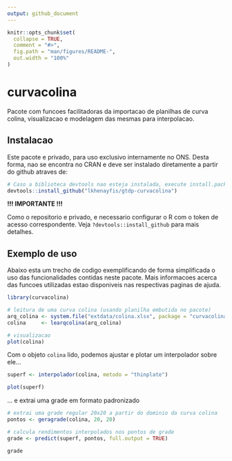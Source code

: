 ```yaml
---
output: github_document
---
```


<!-- README.md is generated from README.Rmd. Please edit that file -->

```r
knitr::opts_chunk$set(
  collapse = TRUE,
  comment = "#>",
  fig.path = "man/figures/README-",
  out.width = "100%"
)
```

# curvacolina

Pacote com funcoes facilitadoras da importacao de planilhas de curva colina, visualizacao e 
modelagem das mesmas para interpolacao. 

## Instalacao

Este pacote e privado, para uso exclusivo internamente no ONS. Desta forma, nao se encontra no CRAN 
e deve ser instalado diretamente a partir do github atraves de:

```r
# Caso a biblioteca devtools nao esteja instalada, execute install.packages("devtools") primeiro
devtools::install_github("lkhenayfis/gtdp-curvacolina")

```

**!!! IMPORTANTE !!!**

Como o repositorio e privado, e necessario configurar o R com o token de acesso correspondente. Veja
`?devtools::install_github` para mais detalhes.

## Exemplo de uso

Abaixo esta um trecho de codigo exemplificando de forma simplificada o uso das funcionalidades 
contidas neste pacote. Mais informacoes acerca das funcoes utilizadas estao disponiveis nas 
respectivas paginas de ajuda.

```r
library(curvacolina)

# leitura de uma curva colina (usando planilha embutida no pacote)
arq_colina <- system.file("extdata/colina.xlsx", package = "curvacolina")
colina     <- learqcolina(arq_colina)

# visualizacao
plot(colina)

```

Com o objeto `colina` lido, podemos ajustar e plotar um interpolador sobre ele...

```r
superf <- interpolador(colina, metodo = "thinplate")

plot(superf)

```

... e extrai uma grade em formato padronizado

```r
# extrai uma grade regular 20x20 a partir do dominio da curva colina
pontos <- geragrade(colina, 20, 20)

# calcula rendimentos interpolados nos pontos de grade
grade <- predict(superf, pontos, full.output = TRUE)

grade
```